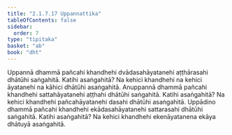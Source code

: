 ```yaml
---
title: "2.1.7.17 Uppannattika"
tableOfContents: false
sidebar:
  order: 7
type: "tipitaka"
basket: "ab"
book: "dht"
---
```



<DynamicBreadcrumb />

<Division number="101" book="dht">

<Paragraph number="147" book="dht">
Uppannā dhammā pañcahi khandhehi dvādasahāyatanehi aṭṭhārasahi dhātūhi saṅgahitā. Katihi asaṅgahitā? Na kehici khandhehi na kehici āyatanehi na kāhici dhātūhi asaṅgahitā.
</Paragraph>

</Division>
<Division number="102" book="dht">

<Paragraph number="148" book="dht">
Anuppannā dhammā pañcahi khandhehi sattahāyatanehi aṭṭhahi dhātūhi saṅgahitā. Katihi asaṅgahitā? Na kehici khandhehi pañcahāyatanehi dasahi dhātūhi asaṅgahitā.
</Paragraph>

</Division>
<Division number="103" book="dht">

<Paragraph number="149" book="dht">
Uppādino dhammā pañcahi khandhehi ekādasahāyatanehi sattarasahi dhātūhi saṅgahitā. Katihi asaṅgahitā? Na kehici khandhehi ekenāyatanena ekāya dhātuyā asaṅgahitā.
</Paragraph>
</Division>